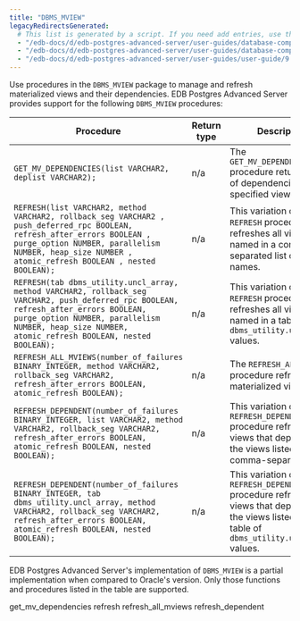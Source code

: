 ```yaml
---
title: "DBMS_MVIEW"
legacyRedirectsGenerated:
  # This list is generated by a script. If you need add entries, use the `legacyRedirects` key.
  - "/edb-docs/d/edb-postgres-advanced-server/user-guides/database-compatibility-for-oracle-developers-built-in-package-guide/9.6/Database_Compatibility_for_Oracle_Developers_Built-in_Package_Guide.1.19.html"
  - "/edb-docs/d/edb-postgres-advanced-server/user-guides/database-compatibility-for-oracle-developers-guide/9.5/Database_Compatibility_for_Oracle_Developers_Guide.1.195.html"
  - "/edb-docs/d/edb-postgres-advanced-server/user-guides/user-guide/9.5/EDB_Postgres_Enterprise_Guide.1.153.html"
---
```


Use procedures in the `DBMS_MVIEW` package to manage and refresh materialized views and their dependencies. EDB Postgres Advanced Server provides support for the following `DBMS_MVIEW` procedures:

| Procedure                                                                                                                                                                                                                                   | Return type | Description                                                                                                                                                    |
| ------------------------------------------------------------------------------------------------------------------------------------------------------------------------------------------------------------------------------------------- | ----------- | -------------------------------------------------------------------------------------------------------------------------------------------------------------- |
| `GET_MV_DEPENDENCIES(list VARCHAR2, deplist VARCHAR2);`                                                                                                                                                                                     | n/a         | The `GET_MV_DEPENDENCIES` procedure returns a list of dependencies for a specified view.                                                                       |
| `REFRESH(list VARCHAR2, method VARCHAR2, rollback_seg VARCHAR2 , push_deferred_rpc BOOLEAN, refresh_after_errors BOOLEAN , purge_option NUMBER, parallelism NUMBER, heap_size NUMBER , atomic_refresh BOOLEAN , nested BOOLEAN);`           | n/a         | This variation of the `REFRESH` procedure refreshes all views named in a comma-separated list of view names.                                                   |
| `REFRESH(tab dbms_utility.uncl_array, method VARCHAR2, rollback_seg VARCHAR2, push_deferred_rpc BOOLEAN, refresh_after_errors BOOLEAN, purge_option NUMBER, parallelism NUMBER, heap_size NUMBER, atomic_refresh BOOLEAN, nested BOOLEAN);` | n/a         | This variation of the `REFRESH` procedure refreshes all views named in a table of `dbms_utility.uncl_array` values.                                            |
| `REFRESH_ALL_MVIEWS(number_of_failures BINARY_INTEGER, method VARCHAR2, rollback_seg VARCHAR2, refresh_after_errors BOOLEAN, atomic_refresh BOOLEAN);`                                                                                      | n/a         | The `REFRESH_ALL_MVIEWS` procedure refreshes all materialized views.                                                                                           |
| `REFRESH_DEPENDENT(number_of_failures BINARY_INTEGER, list VARCHAR2, method VARCHAR2, rollback_seg VARCHAR2, refresh_after_errors BOOLEAN, atomic_refresh BOOLEAN, nested BOOLEAN);`                                                        | n/a         | This variation of the `REFRESH_DEPENDENT` procedure refreshes all views that depend on the views listed in a comma-separated list.                      |
| `REFRESH_DEPENDENT(number_of_failures BINARY_INTEGER, tab dbms_utility.uncl_array, method VARCHAR2, rollback_seg VARCHAR2, refresh_after_errors BOOLEAN, atomic_refresh BOOLEAN, nested BOOLEAN);`                                          | n/a         | This variation of the `REFRESH_DEPENDENT` procedure refreshes all views that depend on the views listed in a table of `dbms_utility.uncl_array` values. |

EDB Postgres Advanced Server's implementation of `DBMS_MVIEW` is a partial implementation when compared to Oracle's version. Only those functions and procedures listed in the table are supported.

<div class="toctree" maxdepth="5">

get_mv_dependencies refresh refresh_all_mviews refresh_dependent

</div>
